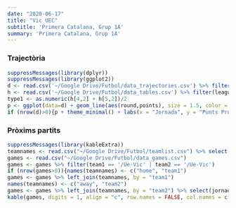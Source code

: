 ```yaml
---
date: "2020-06-17"
title: "Vic UEC"
subtitle: 'Primera Catalana, Grup 1A'
summary: 'Primera Catalana, Grup 1A'
---
```

### Trajectòria
```r
suppressMessages(library(dplyr))
suppressMessages(library(ggplot2))
d <- read.csv('~/Google Drive/Futbol/data_trajectories.csv') %>% filter(team == '/Ue-Vic')
h <- read.csv('~/Google Drive/Futbol/data_tables.csv') %>% filter(league == 'primera_catalana_1')
type1 <- as.numeric(h[4,2] + h[5,2])/2
p <- ggplot(data=d) + geom_line(aes(round,points), size = 1.5, color = 'blue') + geom_hline(aes(yintercept=type1), linetype='dashed', color='#5c5c5c') + annotate('text',0,type1,label = 'Fase Ascens', vjust = -.5, hjust = 'left', color='#5c5c5c')
if (nrow(d)>0){p + theme_minimal() + labs(x = "Jornada", y = "Punts Projectats")}
```
 
### Pròxims partits
```r
suppressMessages(library(kableExtra))
teamnames <- read.csv("~/Google Drive/Futbol/teamlist.csv") %>% select(-fullname)
games <- read.csv("~/Google Drive/Futbol/data_games.csv")
games <- games %>% filter(team1 == '/Ue-Vic' | team2 == '/Ue-Vic')
if (nrow(games>0)){names(teamnames) <- c("home", "team1")
games <- games %>% left_join(teamnames, by = "team1")
names(teamnames) <- c("away", "team2")
games <- games %>% left_join(teamnames, by = "team2") %>% select(jornada, home, p1, pd, p2, away)
kable(games, digits = 1, align = "c", row.names = FALSE, col.names = c("Jornada", "Equip", "Guanyar", "Empatar", "Guanyar", "Equip")) %>% add_header_above(c("2019-20" = 1, "Local" = 2, "(%)" = 1, "Visitant" = 2)) %>% column_spec(2, bold = T) %>% column_spec(6, bold = T)}
```
